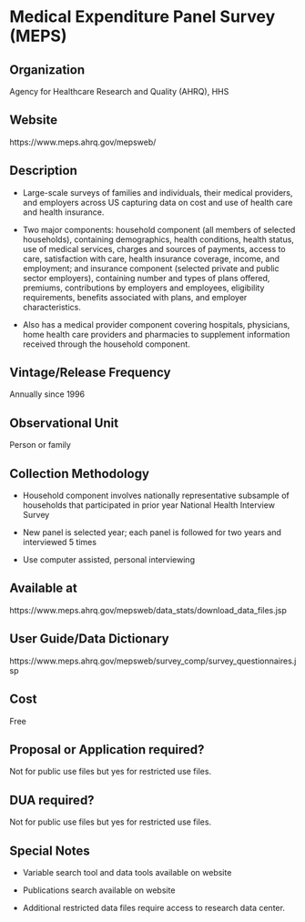 \mainmatter

<!-- Generated by generateRmd.R; do not edit by hand  -->

# Medical Expenditure Panel Survey (MEPS)

## Organization
Agency for Healthcare Research and Quality (AHRQ), HHS

## Website
https://www.meps.ahrq.gov/mepsweb/

## Description
* Large-scale surveys of families and individuals, their medical providers, and employers across US capturing data on cost and use of health care and health insurance.  
* Two major components: household component (all members of selected households), containing demographics, health conditions, health status, use of medical services, charges and sources of payments, access to care, satisfaction with care, health insurance coverage, income, and employment; and insurance component (selected private and public sector employers), containing number and types of plans offered, premiums, contributions by employers and employees, eligibility requirements, benefits associated with plans, and employer characteristics.  
* Also has a medical provider component covering hospitals, physicians, home health care providers and pharmacies to supplement information received through the household component.

## Vintage/Release Frequency
Annually since 1996

## Observational Unit
Person or family

## Collection Methodology
* Household component involves nationally representative subsample of households that participated in prior year National Health Interview Survey
* New panel is selected year; each panel is followed for two years and interviewed 5 times
* Use computer assisted, personal interviewing

## Available at
https://www.meps.ahrq.gov/mepsweb/data_stats/download_data_files.jsp

## User Guide/Data Dictionary
https://www.meps.ahrq.gov/mepsweb/survey_comp/survey_questionnaires.jsp

## Cost
Free

## Proposal or Application required?
Not for public use files but yes for restricted use files.

## DUA required?
Not for public use files but yes for restricted use files.

## Special Notes
* Variable search tool and data tools available on website
* Publications search available on website
* Additional restricted data files require access to research data center.


